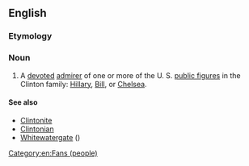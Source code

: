 ==English==

===Etymology===
{{suffix|Clinton|ista|lang=en}}

===Noun===
{{en-noun}}

# {{context|sometimes|[[derisive]]|lang=en}} A [[devoted]] [[admirer]] of one or more of the U. S. [[public figure]]s in the Clinton family: [[w:Hillary Clinton|Hillary]], [[w:Bill Clinton|Bill]], or [[w:Chelsea Clinton|Chelsea]].

====See also====
* [[Clintonite]]
* [[Clintonian]]
* [[Whitewatergate]] ({{w|Whitewater (controversy)}})

[[Category:en:Fans (people)]]